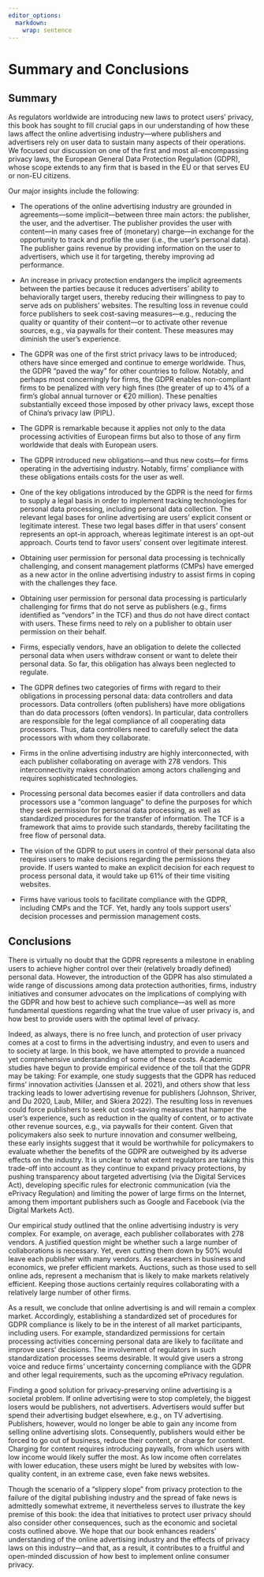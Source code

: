 ```yaml
---
editor_options: 
  markdown: 
    wrap: sentence
---
```


# Summary and Conclusions

## Summary

As regulators worldwide are introducing new laws to protect users' privacy, this book has sought to fill crucial gaps in our understanding of how these laws affect the online advertising industry---where publishers and advertisers rely on user data to sustain many aspects of their operations.
We focused our discussion on one of the first and most all-encompassing privacy laws, the European General Data Protection Regulation (GDPR), whose scope extends to any firm that is based in the EU or that serves EU or non-EU citizens.

Our major insights include the following:

-   The operations of the online advertising industry are grounded in agreements---some implicit---between three main actors: the publisher, the user, and the advertiser.
    The publisher provides the user with content---in many cases free of (monetary) charge---in exchange for the opportunity to track and profile the user (i.e., the user's personal data).
    The publisher gains revenue by providing information on the user to advertisers, which use it for targeting, thereby improving ad performance.

-   An increase in privacy protection endangers the implicit agreements between the parties because it reduces advertisers' ability to behaviorally target users, thereby reducing their willingness to pay to serve ads on publishers' websites.
    The resulting loss in revenue could force publishers to seek cost-saving measures---e.g., reducing the quality or quantity of their content---or to activate other revenue sources, e.g., via paywalls for their content.
    These measures may diminish the user's experience.

-   The GDPR was one of the first strict privacy laws to be introduced; others have since emerged and continue to emerge worldwide.
    Thus, the GDPR "paved the way" for other countries to follow.
    Notably, and perhaps most concerningly for firms, the GDPR enables non-compliant firms to be penalized with very high fines (the greater of up to 4% of a firm's global annual turnover or €20 million).
    These penalties substantially exceed those imposed by other privacy laws, except those of China's privacy law (PIPL).

-   The GDPR is remarkable because it applies not only to the data processing activities of European firms but also to those of any firm worldwide that deals with European users.

-   The GDPR introduced new obligations---and thus new costs---for firms operating in the advertising industry.
    Notably, firms' compliance with these obligations entails costs for the user as well.

-   One of the key obligations introduced by the GDPR is the need for firms to supply a legal basis in order to implement tracking technologies for personal data processing, including personal data collection.
    The relevant legal bases for online advertising are users' explicit consent or legitimate interest.
    These two legal bases differ in that users' consent represents an opt-in approach, whereas legitimate interest is an opt-out approach.
    Courts tend to favor users' consent over legitimate interest.

-   Obtaining user permission for personal data processing is technically challenging, and consent management platforms (CMPs) have emerged as a new actor in the online advertising industry to assist firms in coping with the challenges they face.

-   Obtaining user permission for personal data processing is particularly challenging for firms that do not serve as publishers (e.g., firms identified as "vendors" in the TCF) and thus do not have direct contact with users.
    These firms need to rely on a publisher to obtain user permission on their behalf.

-   Firms, especially vendors, have an obligation to delete the collected personal data when users withdraw consent or want to delete their personal data.
    So far, this obligation has always been neglected to regulate.

-   The GDPR defines two categories of firms with regard to their obligations in processing personal data: data controllers and data processors.
    Data controllers (often publishers) have more obligations than do data processors (often vendors).
    In particular, data controllers are responsible for the legal compliance of all cooperating data processors.
    Thus, data controllers need to carefully select the data processors with whom they collaborate.

-   Firms in the online advertising industry are highly interconnected, with each publisher collaborating on average with 278 vendors.
    This interconnectivity makes coordination among actors challenging and requires sophisticated technologies.

-   Processing personal data becomes easier if data controllers and data processors use a "common language" to define the purposes for which they seek permission for personal data processing, as well as standardized procedures for the transfer of information.
    The TCF is a framework that aims to provide such standards, thereby facilitating the free flow of personal data.

-   The vision of the GDPR to put users in control of their personal data also requires users to make decisions regarding the permissions they provide.
    If users wanted to make an explicit decision for each request to process personal data, it would take up 61% of their time visiting websites.

-   Firms have various tools to facilitate compliance with the GDPR, including CMPs and the TCF.
    Yet, hardly any tools support users' decision processes and permission management costs.

## Conclusions

There is virtually no doubt that the GDPR represents a milestone in enabling users to achieve higher control over their (relatively broadly defined) personal data.
However, the introduction of the GDPR has also stimulated a wide range of discussions among data protection authorities, firms, industry initiatives and consumer advocates on the implications of complying with the GDPR and how best to achieve such compliance---as well as more fundamental questions regarding what the true value of user privacy is, and how best to provide users with the optimal level of privacy.

Indeed, as always, there is no free lunch, and protection of user privacy comes at a cost to firms in the advertising industry, and even to users and to society at large.
In this book, we have attempted to provide a nuanced yet comprehensive understanding of some of these costs.
Academic studies have begun to provide empirical evidence of the toll that the GDPR may be taking: For example, one study suggests that the GDPR has reduced firms' innovation activities (Janssen et al. 2021), and others show that less tracking leads to lower advertising revenue for publishers (Johnson, Shriver, and Du 2020, Laub, Miller, and Skiera 2022).
The resulting loss in revenues could force publishers to seek out cost-saving measures that hamper the user's experience, such as reduction in the quality of content, or to activate other revenue sources, e.g., via paywalls for their content.
Given that policymakers also seek to nurture innovation and consumer wellbeing, these early insights suggest that it would be worthwhile for policymakers to evaluate whether the benefits of the GDPR are outweighed by its adverse effects on the industry.
It is unclear to what extent regulators are taking this trade-off into account as they continue to expand privacy protections, by pushing transparency about targeted advertising (via the Digital Services Act), developing specific rules for electronic communication (via the ePrivacy Regulation) and limiting the power of large firms on the Internet, among them important publishers such as Google and Facebook (via the Digital Markets Act).

Our empirical study outlined that the online advertising industry is very complex.
For example, on average, each publisher collaborates with 278 vendors.
A justified question might be whether such a large number of collaborations is necessary.
Yet, even cutting them down by 50% would leave each publisher with many vendors.
As researchers in business and economics, we prefer efficient markets.
Auctions, such as those used to sell online ads, represent a mechanism that is likely to make markets relatively efficient.
Keeping those auctions certainly requires collaborating with a relatively large number of other firms.

As a result, we conclude that online advertising is and will remain a complex market.
Accordingly, establishing a standardized set of procedures for GDPR compliance is likely to be in the interest of all market participants, including users.
For example, standardized permissions for certain processing activities concerning personal data are likely to facilitate and improve users' decisions.
The involvement of regulators in such standardization processes seems desirable.
It would give users a strong voice and reduce firms' uncertainty concerning compliance with the GDPR and other legal requirements, such as the upcoming ePrivacy regulation.

Finding a good solution for privacy-preserving online advertising is a societal problem.
If online advertising were to stop completely, the biggest losers would be publishers, not advertisers.
Advertisers would suffer but spend their advertising budget elsewhere, e.g., on TV advertising.
Publishers, however, would no longer be able to gain any income from selling online advertising slots.
Consequently, publishers would either be forced to go out of business, reduce their content, or charge for content.
Charging for content requires introducing paywalls, from which users with low income would likely suffer the most.
As low income often correlates with lower education, these users might be lured by websites with low-quality content, in an extreme case, even fake news websites.

Though the scenario of a "slippery slope" from privacy protection to the failure of the digital publishing industry and the spread of fake news is admittedly somewhat extreme, it nevertheless serves to illustrate the key premise of this book: the idea that initiatives to protect user privacy should also consider other consequences, such as the economic and societal costs outlined above.
We hope that our book enhances readers' understanding of the online advertising industry and the effects of privacy laws on this industry---and that, as a result, it contributes to a fruitful and open-minded discussion of how best to implement online consumer privacy.
